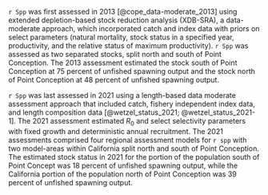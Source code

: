 `r Spp` was first assessed in 2013 [@cope_data-moderate_2013] using extended depletion-based stock reduction analysis (XDB-SRA), a data-moderate approach, which incorporated catch and index data with priors on select parameters (natural mortality, stock status in a specified year, productivity, and the relative status of maximum productivity). `r Spp` was assessed as two separated stocks, split north and south of Point Conception. The 2013 assessment estimated the stock south of Point Conception at 75 percent of unfished spawning output and the stock north of Point Conception at 48 percent of unfished spawning output. 

`r Spp` was last assessed in 2021 using a length-based data moderate assessment approach that included catch, fishery independent index data, and length composition data [@wetzel_status_2021; @wetzel_status_2021-1].  The 2021 assessment estimated $R_0$ and select selectivity parameters with fixed growth and deterministic annual recruitment. The 2021 assessments comprised four regional assessment models for `r spp` with two model-areas within California split north and south of Point Conception. The estimated stock status in 2021 for the portion of the population south of Point Concept was 18 percent of unfished spawning output, while the California portion of the population north of Point Conception was 39 percent of unfished spawning output.